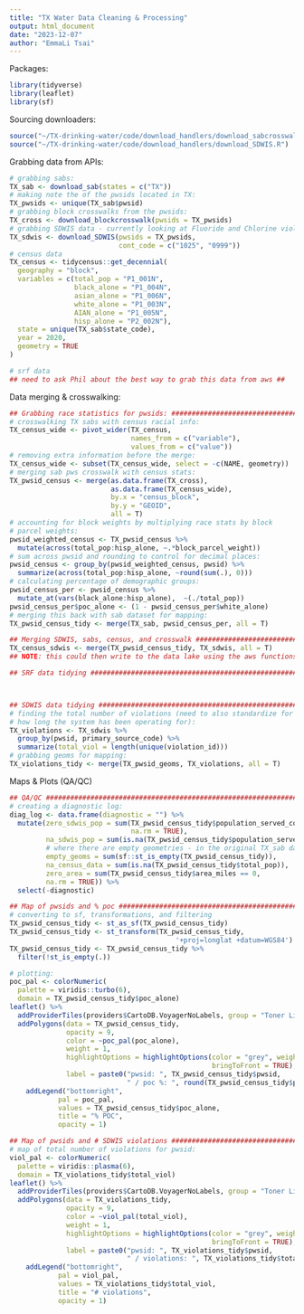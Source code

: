 ```yaml
---
title: "TX Water Data Cleaning & Processing"
output: html_document
date: "2023-12-07"
author: "EmmaLi Tsai" 
---
```


Packages: 
```r
library(tidyverse)
library(leaflet)
library(sf)
```

Sourcing downloaders: 
```r
source("~/TX-drinking-water/code/download_handlers/download_sabcrosswalk.R")
source("~/TX-drinking-water/code/download_handlers/download_SDWIS.R")
```

Grabbing data from APIs: 
```r
# grabbing sabs: 
TX_sab <- download_sab(states = c("TX"))
# making note the of the pwsids located in TX: 
TX_pwsids <- unique(TX_sab$pwsid)
# grabbing block crosswalks from the pwsids: 
TX_cross <- download_blockcrosswalk(pwsids = TX_pwsids)
# grabbing SDWIS data - currently looking at Fluoride and Chlorine violations (1025 and 0999 respectively)
TX_sdwis <- download_SDWIS(pwsids = TX_pwsids, 
                           cont_code = c("1025", "0999"))
# census data 
TX_census <- tidycensus::get_decennial(
  geography = "block", 
  variables = c(total_pop = "P1_001N", 
                black_alone = "P1_004N", 
                asian_alone = "P1_006N", 
                white_alone = "P1_003N", 
                AIAN_alone = "P1_005N", 
                hisp_alone = "P2_002N"), 
  state = unique(TX_sab$state_code), 
  year = 2020,
  geometry = TRUE
)

# srf data
## need to ask Phil about the best way to grab this data from aws ##

```

Data merging & crosswalking: 
```r
## Grabbing race statistics for pwsids: ########################################
# crosswalking TX sabs with census racial info:
TX_census_wide <- pivot_wider(TX_census, 
                              names_from = c("variable"), 
                              values_from = c("value"))
# removing extra information before the merge: 
TX_census_wide <- subset(TX_census_wide, select = -c(NAME, geometry))
# merging sab pws crosswalk with census stats: 
TX_pwsid_census <- merge(as.data.frame(TX_cross), 
                         as.data.frame(TX_census_wide), 
                         by.x = "census_block", 
                         by.y = "GEOID", 
                         all = T)
# accounting for block weights by multiplying race stats by block
# parcel weights: 
pwsid_weighted_census <- TX_pwsid_census %>% 
  mutate(across(total_pop:hisp_alone, ~.*block_parcel_weight))
# sum across pwsid and rounding to control for decimal places: 
pwsid_census <- group_by(pwsid_weighted_census, pwsid) %>% 
  summarize(across(total_pop:hisp_alone, ~round(sum(.), 0)))
# calculating percentage of demographic groups: 
pwsid_census_per <- pwsid_census %>%
  mutate_at(vars(black_alone:hisp_alone),  ~(./total_pop))
pwsid_census_per$poc_alone <- (1 - pwsid_census_per$white_alone)
# merging this back with sab dataset for mapping: 
TX_pwsid_census_tidy <- merge(TX_sab, pwsid_census_per, all = T)

## Merging SDWIS, sabs, census, and crosswalk ################################## 
TX_census_sdwis <- merge(TX_pwsid_census_tidy, TX_sdwis, all = T)
## NOTE: this could then write to the data lake using the aws functions 

## SRF data tidying ############################################################



## SDWIS data tidying ##########################################################
# finding the total number of violations (need to also standardize for year and
# how long the system has been operating for):
TX_violations <- TX_sdwis %>%
  group_by(pwsid, primary_source_code) %>%
  summarize(total_viol = length(unique(violation_id)))
# grabbing geoms for mapping: 
TX_violations_tidy <- merge(TX_pwsid_geoms, TX_violations, all = T)

```

Maps & Plots (QA/QC)
```r
## QA/QC #####################################################################
# creating a diagnostic log: 
diag_log <- data.frame(diagnostic = "") %>%
  mutate(zero_sdwis_pop = sum(TX_pwsid_census_tidy$population_served_count == 0, 
                              na.rm = TRUE), 
         na_sdwis_pop = sum(is.na(TX_pwsid_census_tidy$population_served_count)), 
         # where there are empty geometries - in the original TX_sab dataset 
         empty_geoms = sum(sf::st_is_empty(TX_pwsid_census_tidy)), 
         na_census_data = sum(is.na(TX_pwsid_census_tidy$total_pop)), 
         zero_area = sum(TX_pwsid_census_tidy$area_miles == 0,
         na.rm = TRUE)) %>%
  select(-diagnostic)

## Map of pwsids and % poc ####################################################
# converting to sf, transformations, and filtering 
TX_pwsid_census_tidy <- st_as_sf(TX_pwsid_census_tidy)
TX_pwsid_census_tidy <- st_transform(TX_pwsid_census_tidy, 
                                         '+proj=longlat +datum=WGS84')
TX_pwsid_census_tidy <- TX_pwsid_census_tidy %>% 
  filter(!st_is_empty(.))

# plotting: 
poc_pal <- colorNumeric(
  palette = viridis::turbo(6),
  domain = TX_pwsid_census_tidy$poc_alone)
leaflet() %>%
  addProviderTiles(providers$CartoDB.VoyagerNoLabels, group = "Toner Lite")  %>%
  addPolygons(data = TX_pwsid_census_tidy, 
              opacity = 9,
              color = ~poc_pal(poc_alone),
              weight = 1, 
              highlightOptions = highlightOptions(color = "grey", weight = 2,
                                                  bringToFront = TRUE), 
              label = paste0("pwsid: ", TX_pwsid_census_tidy$pwsid, 
                             " / poc %: ", round(TX_pwsid_census_tidy$poc_alone*100, 2))) %>%
    addLegend("bottomright", 
            pal = poc_pal, 
            values = TX_pwsid_census_tidy$poc_alone,
            title = "% POC",
            opacity = 1)

## Map of pwsids and # SDWIS violations ########################################
# map of total number of violations for pwsid: 
viol_pal <- colorNumeric(
  palette = viridis::plasma(6),
  domain = TX_violations_tidy$total_viol)
leaflet() %>%
  addProviderTiles(providers$CartoDB.VoyagerNoLabels, group = "Toner Lite")  %>%
  addPolygons(data = TX_violations_tidy, 
              opacity = 9,
              color = ~viol_pal(total_viol),
              weight = 1, 
              highlightOptions = highlightOptions(color = "grey", weight = 2,
                                                  bringToFront = TRUE), 
              label = paste0("pwsid: ", TX_violations_tidy$pwsid, 
                             " / violations: ", TX_violations_tidy$total_viol)) %>%
    addLegend("bottomright", 
            pal = viol_pal, 
            values = TX_violations_tidy$total_viol,
            title = "# violations",
            opacity = 1)

```

